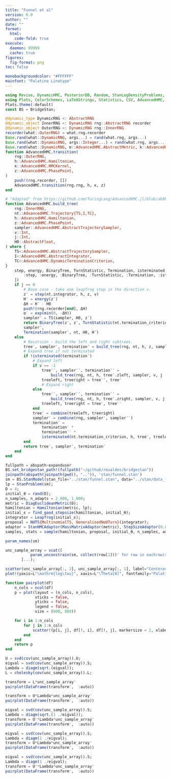 ```yaml
---
title: "Funnel et al"
version: 0.0
author: ""
date: ""
format:
  html:
    code-fold: true
execute: 
  daemon: 99999
  cache: true
figures:
  fig-format: png
toc: false

monobackgroundcolor: "#FFFFFF"
mainfont: "Palatino Linotype"
---
```


```julia
using Revise, DynamicHMC, PosteriorDB, Random, StanLogDensityProblems, JSON, BridgeStan, DataFrames, LinearAlgebra, StatsBase, Distributions
using Plots, ColorSchemes, LaTeXStrings, Statistics, CSV, AdvancedHMC, DynamicObjects
Plots.theme(:default)
const BS = BridgeStan;
```


```julia
@dynamic_type DynamicRNG <: AbstractRNG
@dynamic_object InnerRNG <: DynamicRNG rng::AbstractRNG recorder
@dynamic_object OuterRNG <: DynamicRNG rng::InnerRNG
recorder(what::OuterRNG) = what.rng.recorder
Base.rand(what::DynamicRNG, args...) = rand(what.rng, args...)
Base.rand(what::DynamicRNG, args::Integer...) = rand(what.rng, args...)
Base.rand(what::DynamicRNG, m::AdvancedHMC.AbstractMetric, k::AdvancedHMC.AbstractKinetic) = rand(what.rng, m, k)
function AdvancedHMC.transition(
    rng::OuterRNG,
    h::AdvancedHMC.Hamiltonian,
    κ::AdvancedHMC.HMCKernel,
    z::AdvancedHMC.PhasePoint,
)
    push!(rng.recorder, [])
    AdvancedHMC.transition(rng.rng, h, κ, z)
end

# "Adapted" from https://github.com/TuringLang/AdvancedHMC.jl/blob/ab0b078cff023db85ca96ddd8a3ccdd76c92ca82/src/trajectory.jl#L606-L656
function AdvancedHMC.build_tree(
    rng::InnerRNG,
    nt::AdvancedHMC.Trajectory{TS,I,TC},
    h::AdvancedHMC.Hamiltonian,
    z::AdvancedHMC.PhasePoint,
    sampler::AdvancedHMC.AbstractTrajectorySampler,
    v::Int,
    j::Int,
    H0::AbstractFloat,
) where {
    TS<:AdvancedHMC.AbstractTrajectorySampler,
    I<:AdvancedHMC.AbstractIntegrator,
    TC<:AdvancedHMC.DynamicTerminationCriterion,
}
    step, energy, BinaryTree, TurnStatistic, Termination, isterminated, build_tree, combine = getproperty.([AdvancedHMC], [
        :step, :energy, :BinaryTree, :TurnStatistic, :Termination, :isterminated, :build_tree, :combine
    ])
    if j == 0
        # Base case - take one leapfrog step in the direction v.
        z′ = step(nt.integrator, h, z, v)
        H′ = energy(z′)
        ΔH = H′ - H0
        push!(rng.recorder[end], ΔH)
        α′ = exp(min(0, -ΔH))
        sampler′ = TS(sampler, H0, z′)
        return BinaryTree(z′, z′, TurnStatistic(nt.termination_criterion, z′), α′, 1, ΔH),
        sampler′,
        Termination(sampler′, nt, H0, H′)
    else
        # Recursion - build the left and right subtrees.
        tree′, sampler′, termination′ = build_tree(rng, nt, h, z, sampler, v, j - 1, H0)
        # Expand tree if not terminated
        if !isterminated(termination′)
            # Expand left
            if v == -1
                tree′′, sampler′′, termination′′ =
                    build_tree(rng, nt, h, tree′.zleft, sampler, v, j - 1, H0) # left tree
                treeleft, treeright = tree′′, tree′
                # Expand right
            else
                tree′′, sampler′′, termination′′ =
                    build_tree(rng, nt, h, tree′.zright, sampler, v, j - 1, H0) # right tree
                treeleft, treeright = tree′, tree′′
            end
            tree′ = combine(treeleft, treeright)
            sampler′ = combine(rng, sampler′, sampler′′)
            termination′ =
                termination′ *
                termination′′ *
                isterminated(nt.termination_criterion, h, tree′, treeleft, treeright)
        end
        return tree′, sampler′, termination′
    end
end
```


```julia
fullpath = abspath∘expanduser
BS.set_bridgestan_path!(fullpath("~/github/roualdes/bridgestan"))
joinpath(abspath(joinpath(pwd(), "..")), 'stan/funnel.stan')
sm = BS.StanModel(stan_file="../stan/funnel.stan", data="../stan/data_funnel.json");
lp = StanProblem(sm);
D = 4;
initial_θ = rand(D);
n_samples, n_adapts = 2_000, 1_000;
metric = DiagEuclideanMetric(D);
hamiltonian = Hamiltonian(metric, lp);
initial_ϵ = find_good_stepsize(hamiltonian, initial_θ);
integrator = Leapfrog(initial_ϵ);
proposal = NUTS{MultinomialTS, GeneralisedNoUTurn}(integrator);
adaptor = StanHMCAdaptor(MassMatrixAdaptor(metric), StepSizeAdaptor(0.8, integrator));
samples, stats = sample(hamiltonian, proposal, initial_θ, n_samples, adaptor, n_adapts; progress=true);
```

```julia
param_names(sm)
```

```julia
unc_sample_array = vcat([
           param_unconstrain(sm, collect(row[1]))' for row in eachrow(samples)
       ]...);
```


```julia
scatter(unc_sample_array[:, 2], unc_sample_array[:, 1], label="Centered Model", alpha = 0.3)
plot!(yaxis=L"\mathrm{log\tau}", xaxis=L"\Theta[0]", fontfamily="Palatino")
```




```julia
function pairplot(df)
    n_cols = ncol(df)
    p = plot(layout = (n_cols, n_cols), 
             xticks = false, 
             yticks = false, 
             legend = false,
             size = (800, 800))

    for i in 1:n_cols
        for j in 1:n_cols
            scatter!(p[i, j], df[!, i], df[!, j], markersize = 2, xlabel=names(df)[i], ylabel=names(df)[j])
        end
    end
    return p
end
```



```julia
U = svd(cov(unc_sample_array)).U;
eigval = svd(cov(unc_sample_array)).S;
Lambda = diagm(sqrt.(eigval));
L = cholesky(cov(unc_sample_array)).L;
```

```julia
transform = L*unc_sample_array'
pairplot(DataFrame(transform',  :auto))
```


```julia
transform = U*Lambda*unc_sample_array'
pairplot(DataFrame(transform',  :auto))
```


```julia
eigval = svd(cov(unc_sample_array)).S;
Lambda = diagm(sqrt.(1 ./eigval));
transform = U'*Lambda*unc_sample_array'
pairplot(DataFrame(transform',  :auto))
```


```julia
eigval = svd(cov(unc_sample_array)).S;
Lambda = diagm(1 ./eigval);
transform = U*Lambda*unc_sample_array'
pairplot(DataFrame(transform',  :auto))
```

```julia
eigval = svd(cov(unc_sample_array)).S;
Lambda = diagm(1 ./eigval);
transform = U'*Lambda*unc_sample_array'
pairplot(DataFrame(transform',  :auto))
```
